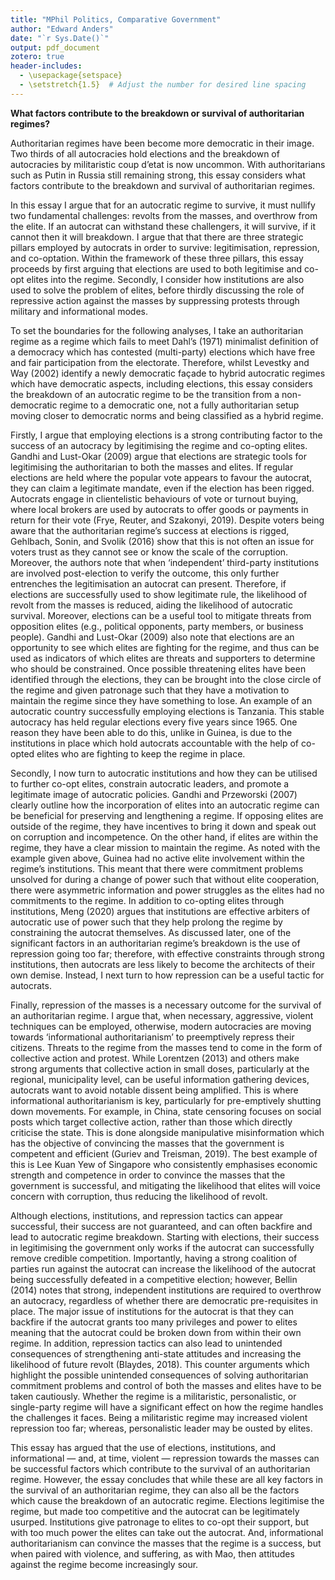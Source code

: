 ```yaml
---
title: "MPhil Politics, Comparative Government"
author: "Edward Anders"
date: "`r Sys.Date()`"
output: pdf_document
zotero: true
header-includes:
  - \usepackage{setspace}
  - \setstretch{1.5}  # Adjust the number for desired line spacing
---
```



**What factors contribute to the breakdown or survival of authoritarian regimes?**

Authoritarian regimes have been become more democratic in their image. Two thirds of all autocracies hold elections and the breakdown of autocracies by militaristic coup d’etat is now uncommon. With authoritarians such as Putin in Russia still remaining strong, this essay considers what factors contribute to the breakdown and survival of authoritarian regimes.

In this essay I argue that for an autocratic regime to survive, it must nullify two fundamental challenges: revolts from the masses, and overthrow from the elite. If an autocrat can withstand these challengers, it will survive, if it cannot then it will breakdown. I argue that that there are three strategic pillars employed by autocrats in order to survive: legitimisation, repression, and co-optation. Within the framework of these three pillars, this essay proceeds by first arguing that elections are used to both legitimise and co-opt elites into the regime. Secondly, I consider how institutions are also used to solve the problem of elites, before thirdly discussing the role of repressive action against the masses by suppressing protests through military and informational modes.

To set the boundaries for the following analyses, I take an authoritarian regime as a regime which fails to meet Dahl’s (1971) minimalist definition of a democracy which has contested (multi-party) elections which have free and fair participation from the electorate. Therefore, whilst Levestky and Way (2002) identify a newly democratic façade to hybrid autocratic regimes which have democratic aspects, including elections, this essay considers the breakdown of an autocratic regime to be the transition from a non-democratic regime to a democratic one, not a fully authoritarian setup moving closer to democratic norms and being classified as a hybrid regime.

Firstly, I argue that employing elections is a strong contributing factor to the success of an autocracy by legitimising the regime and co-opting elites. Gandhi and Lust-Okar (2009) argue that elections are strategic tools for legitimising the authoritarian to both the masses and elites. If regular elections are held where the popular vote appears to favour the autocrat, they can claim a legitimate mandate, even if the election has been rigged. Autocrats engage in clientelistic behaviours of vote or turnout buying, where local brokers are used by autocrats to offer goods or payments in return for their vote (Frye, Reuter, and Szakonyi, 2019). Despite voters being aware that the authoritarian regime’s success at elections is rigged, Gehlbach, Sonin, and Svolik (2016) show that this is not often an issue for voters trust as they cannot see or know the scale of the corruption. Moreover, the authors note that when ‘independent’ third-party institutions are involved post-election to verify the outcome, this only further entrenches the legitimisation an autocrat can present. Therefore, if elections are successfully used to show legitimate rule, the likelihood of revolt from the masses is reduced, aiding the likelihood of autocratic survival. Moreover, elections can be a useful tool to mitigate threats from opposition elites (e.g., political opponents, party members, or business people). Gandhi and Lust-Okar (2009) also note that elections are an opportunity to see which elites are fighting for the regime, and thus can be used as indicators of which elites are threats and supporters to determine who should be constrained. Once possible threatening elites have been identified through the elections, they can be brought into the close circle of the regime and given patronage such that they have a motivation to maintain the regime since they have something to lose. An example of an autocratic country successfully employing elections is Tanzania. This stable autocracy has held regular elections every five years since 1965. One reason they have been able to do this, unlike in Guinea, is due to the institutions in place which hold autocrats accountable with the help of co-opted elites who are fighting to keep the regime in place.

Secondly, I now turn to autocratic institutions and how they can be utilised to further co-opt elites, constrain autocratic leaders, and promote a legitimate image of autocratic policies. Gandhi and Przeworski (2007) clearly outline how the incorporation of elites into an autocratic regime can be beneficial for preserving and lengthening a regime. If opposing elites are outside of the regime, they have incentives to bring it down and speak out on corruption and incompetence. On the other hand, if elites are within the regime, they have a clear mission to maintain the regime. As noted with the example given above, Guinea had no active elite involvement within the regime’s institutions. This meant that there were commitment problems unsolved for during a change of power such that without elite cooperation, there were asymmetric information and power struggles as the elites had no commitments to the regime. In addition to co-opting elites through institutions, Meng (2020) argues that institutions are effective arbiters of autocratic use of power such that they help prolong the regime by constraining the autocrat themselves. As discussed later, one of the significant factors in an authoritarian regime’s breakdown is the use of repression going too far; therefore, with effective constraints through strong institutions, then autocrats are less likely to become the architects of their own demise. Instead, I next turn to how repression can be a useful tactic for autocrats.

Finally, repression of the masses is a necessary outcome for the survival of an authoritarian regime. I argue that, when necessary, aggressive, violent techniques can be employed, otherwise, modern autocracies are moving towards ‘informational authoritarianism’ to preemptively repress their citizens. Threats to the regime from the masses tend to come in the form of collective action and protest. While Lorentzen (2013) and others make strong arguments that collective action in small doses, particularly at the regional, municipality level, can be useful information gathering devices, autocrats want to avoid notable dissent being amplified. This is where informational authoritarianism is key, particularly for pre-emptively shutting down movements. For example, in China, state censoring focuses on social posts which target collective action, rather than those which directly criticise the state. This is done alongside manipulative misinformation which has the objective of convincing the masses that the government is competent and efficient (Guriev and Treisman, 2019). The best example of this is Lee Kuan Yew of Singapore who consistently emphasises economic strength and competence in order to convince the masses that the government is successful, and mitigating the likelihood that elites will voice concern with corruption, thus reducing the likelihood of revolt.

Although elections, institutions, and repression tactics can appear successful, their success are not guaranteed, and can often backfire and lead to autocratic regime breakdown. Starting with elections, their success in legitimising the government only works if the autocrat can successfully remove credible competition. Importantly, having a strong coalition of parties run against the autocrat can increase the likelihood of the autocrat being successfully defeated in a competitive election; however, Bellin (2014) notes that strong, independent institutions are required to overthrow an autocracy, regardless of whether there are democratic pre-requisites in place. The major issue of institutions for the autocrat is that they can backfire if the autocrat grants too many privileges and power to elites meaning that the autocrat could be broken down from within their own regime. In addition, repression tactics can also lead to unintended consequences of strengthening anti-state attitudes and increasing the likelihood of future revolt (Blaydes, 2018). This counter arguments which highlight the possible unintended consequences of solving authoritarian commitment problems and control of both the masses and elites have to be taken cautiously. Whether the regime is a militaristic, personalistic, or single-party regime will have a significant effect on how the regime handles the challenges it faces. Being a militaristic regime may increased violent repression too far; whereas, personalistic leader may be ousted by elites.

This essay has argued that the use of elections, institutions, and informational — and, at time, violent — repression towards the masses can be successful factors which contribute to the survival of an authoritarian regime. However, the essay concludes that while these are all key factors in the survival of an authoritarian regime, they can also all be the factors which cause the breakdown of an autocratic regime. Elections legitimise the regime, but made too competitive and the autocrat can be legitimately usurped. Institutions give patronage to elites to co-opt their support, but with too much power the elites can take out the autocrat. And, informational authoritarianism can convince the masses that the regime is a success, but when paired with  violence, and suffering, as with Mao, then attitudes against the regime become increasingly sour.